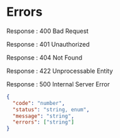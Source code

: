 
# Errors

Response : <Badge outline variant="danger">400 Bad Request</Badge>

Response : <Badge outline variant="danger">401 Unauthorized</Badge>

Response : <Badge outline variant="danger">404 Not Found</Badge>

Response : <Badge outline variant="danger">422 Unprocessable Entity</Badge>

Response : <Badge outline variant="danger">500 Internal Server Error</Badge>

```json
{
  "code": "number",
  "status": "string, enum",
  "message": "string",
  "errors": ["string"]
}
```
